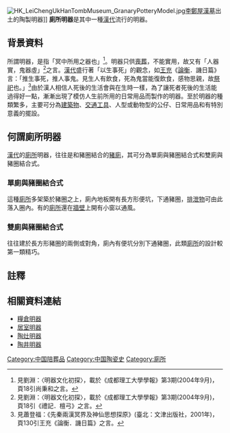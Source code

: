 [[File:HK_LeiChengUkHanTombMuseum_GranaryPotteryModel.jpg|thumb]][[李鄭屋漢墓|李鄭屋漢墓]]出土的陶製明器]]
'''廁所明器'''是其中一種[[漢代|漢代]]流行的明器。

==背景資料==
所謂明器，是指「冥中所用之器也」<ref>見劉淵：〈明器文化初探〉，載於《成都理工大學學報》第3期(2004年9月)，頁18引尚秉和之言。</ref>。明器只供[[喪葬|喪葬]]，不能實用，故又有「人器實，鬼器虛」<ref>見劉淵：〈明器文化初探〉，載於《成都理工大學學報》第3期(2004年9月)，頁18引《禮記．檀弓》之言。</ref>之言。[[漢代|漢代]]盛行著「以生事死」的觀念，如[[王充|王充]]《[[論衡|論衡]]．譏日篇》言：「推生事死，推人事鬼。見生人有飲食，死為鬼當能復飲食，感物思親，故[[祭祀|祭祀]]也。」<ref>見蕭登福：《先秦兩漢冥界及神仙思想探原》(臺北：文津出版社，2001年)，頁130引王充《論衡．譏日篇》之言。</ref>由於漢人相信人死後的生活會與在生時一樣，為了讓死者死後的生活能過得好一點，漸漸出現了模仿人生前所用的日常用品而製作的明器。至於明器的種類繁多，主要可分為[[建築物|建築物]]、[[交通工具|交通工具]]、人型或動物型的公仔、日常用品和有特別意義的擺設。

==何謂廁所明器==
[[漢代|漢代]]的[[廁所|廁所]]明器，往往是和豬圈結合的[[豬廁|豬廁]]，其可分為單廁與豬圈結合式和雙廁與豬圈結合式。

===單廁與豬圈結合式===
這種[[廁所|廁所]]多架築於豬圈之上，廁內地板開有長方形便坑，下通豬圈，[[排泄物|排泄物]]可由此落入圈內。有的[[廁所|廁所]]還在[[牆壁|牆壁]]上開有小窗以通風。

===雙廁與豬圈結合式===
往往建於長方形豬圈的兩側或對角，廁內有便坑分別下通豬圈，此類[[廁所|廁所]]的設計較第一類精巧。

==註釋==
<div class="references-small">
<references />
</div>

==相關資料連結==
*[[糧倉明器|糧倉明器]]
*[[居室明器|居室明器]]
*[[陶灶明器|陶灶明器]]
*[[陶井明器|陶井明器]]

[[Category:中国陪葬品|Category:中国陪葬品]]
[[Category:中国陶瓷史|Category:中国陶瓷史]]
[[Category:廁所|Category:廁所]]